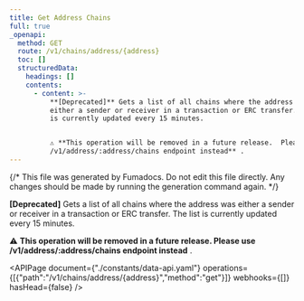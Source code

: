 ```yaml
---
title: Get Address Chains
full: true
_openapi:
  method: GET
  route: /v1/chains/address/{address}
  toc: []
  structuredData:
    headings: []
    contents:
      - content: >-
          **[Deprecated]** Gets a list of all chains where the address was
          either a sender or receiver in a transaction or ERC transfer. The list
          is currently updated every 15 minutes.


          ⚠️ **This operation will be removed in a future release.  Please use
          /v1/address/:address/chains endpoint instead** .
---
```


{/* This file was generated by Fumadocs. Do not edit this file directly. Any changes should be made by running the generation command again. */}

**[Deprecated]** Gets a list of all chains where the address was either a sender or receiver in a transaction or ERC transfer. The list is currently updated every 15 minutes.

⚠️ **This operation will be removed in a future release.  Please use /v1/address/:address/chains endpoint instead** .

<APIPage document={"./constants/data-api.yaml"} operations={[{"path":"/v1/chains/address/{address}","method":"get"}]} webhooks={[]} hasHead={false} />